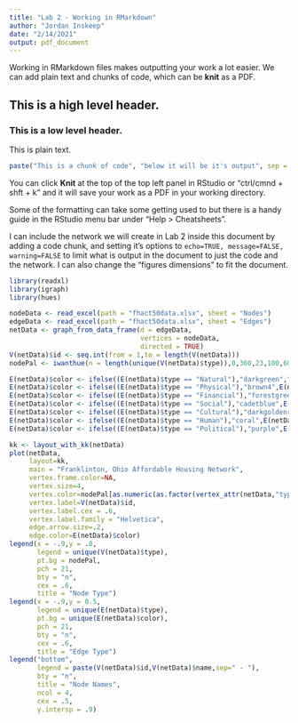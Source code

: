 ```yaml
---
title: "Lab 2 - Working in RMarkdown"
author: "Jordan Inskeep"
date: "2/14/2021"
output: pdf_document
---
```


Working in RMarkdown files makes outputting your work a lot easier. We can add plain text and chunks of code, which can be **knit** as a PDF. 

## This is a high level header.  
  
### This is a low level header.  

This is plain text. 

```r
paste("This is a chunk of code", "below it will be it's output", sep = " & ")
```
  
You can click **Knit** at the top of the top left panel in RStudio or "ctrl/cmnd + shft + k" and it will save your work as a PDF in your working directory. 

Some of the formatting can take some getting used to but there is a handy guide in the RStudio menu bar under "Help > Cheatsheets".
  
I can include the network we will create in Lab 2 inside this document by adding a code chunk, and setting it's options to `echo=TRUE, message=FALSE, warning=FALSE` to limit what is output in the document to just the code and the network. I can also change the "figures dimensions" to fit the document.

```r
library(readxl)
library(igraph)
library(hues)

nodeData <- read_excel(path = "fhact50data.xlsx", sheet = "Nodes")
edgeData <- read_excel(path = "fhact50data.xlsx", sheet = "Edges")
netData <- graph_from_data_frame(d = edgeData, 
                                 vertices = nodeData,
                                 directed = TRUE)
V(netData)$id <- seq.int(from = 1,to = length(V(netData)))
nodePal <- iwanthue(n = length(unique(V(netData)$type)),0,360,23,100,60,100)

E(netData)$color <- ifelse((E(netData)$type == "Natural"),"darkgreen","NULL")
E(netData)$color <- ifelse((E(netData)$type == "Physical"),"brown4",E(netData)$color)
E(netData)$color <- ifelse((E(netData)$type == "Financial"),"forestgreen",E(netData)$color)
E(netData)$color <- ifelse((E(netData)$type == "Social"),"cadetblue",E(netData)$color)
E(netData)$color <- ifelse((E(netData)$type == "Cultural"),"darkgoldenrod",E(netData)$color)
E(netData)$color <- ifelse((E(netData)$type == "Human"),"coral",E(netData)$color)
E(netData)$color <- ifelse((E(netData)$type == "Political"),"purple",E(netData)$color)

kk <- layout_with_kk(netData)
plot(netData,
     layout=kk,
     main = "Franklinton, Ohio Affordable Housing Network",
     vertex.frame.color=NA,
     vertex.size=4,
     vertex.color=nodePal[as.numeric(as.factor(vertex_attr(netData,"type")))],
     vertex.label=V(netData)$id,
     vertex.label.cex = .6,
     vertex.label.family = "Helvetica",
     edge.arrow.size=.2,
     edge.color=E(netData)$color)
legend(x = -.9,y = .8,
       legend = unique(V(netData)$type),
       pt.bg = nodePal,
       pch = 21,
       bty = "n",
       cex = .6,
       title = "Node Type")
legend(x = -.9,y = 0.5,
       legend = unique(E(netData)$type),
       pt.bg = unique(E(netData)$color),
       pch = 21,
       bty = "n",
       cex = .6,
       title = "Edge Type")
legend("bottom",
       legend = paste(V(netData)$id,V(netData)$name,sep=" - "),
       bty = "n",
       title = "Node Names",
       ncol = 4,
       cex = .5,
       y.intersp = .9)
```

